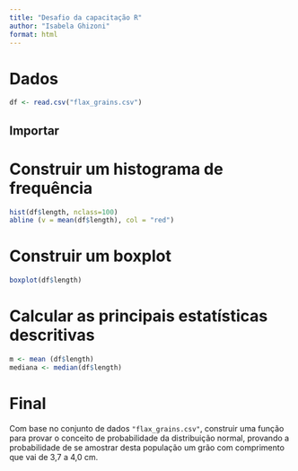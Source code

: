 ```yaml
---
title: "Desafio da capacitação R"
author: "Isabela Ghizoni"
format: html
---
```


# Dados
```r
df <- read.csv("flax_grains.csv")
```

## Importar

# Construir um histograma de frequência
```r
hist(df$length, nclass=100)
abline (v = mean(df$length), col = "red")

```

# Construir um boxplot
```r
boxplot(df$length)
```

# Calcular as principais estatísticas descritivas

```r
m <- mean (df$length)
mediana <- median(df$length)

```

# Final

Com base no conjunto de dados `"flax_grains.csv"`, construir uma função para provar o conceito de probabilidade da distribuição normal, provando a probabilidade de se amostrar desta população um grão com comprimento que vai de 3,7 a 4,0 cm.


